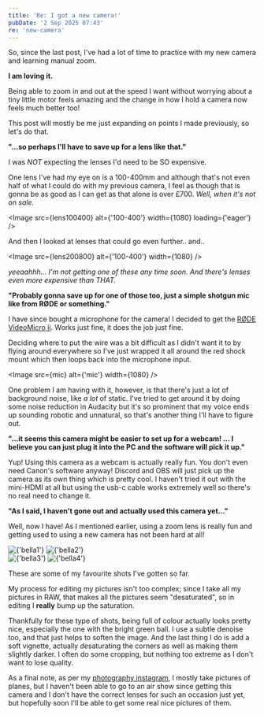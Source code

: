 ```yaml
---
title: 'Re: I got a new camera!'
pubDate: '2 Sep 2025 07:43'
re: 'new-camera'
---
```


So, since the last post, I've had a lot of time to practice with my new camera and learning manual zoom.

**I am loving it.**

Being able to zoom in and out at the speed I want without worrying about a tiny little motor feels amazing and the change in how I hold a camera now feels much better too!

This post will mostly be me just expanding on points I made previously, so let's do that.

<div class='gap' />

**"...so perhaps I'll have to save up for a lens like that."**

I was *NOT* expecting the lenses I'd need to be SO expensive.

One lens I've had my eye on is a 100-400mm and although that's not even half of what I could do with my previous camera, I feel as though that is gonna be as good as I can get as that alone is over £700.
*Well, when it's not on sale.*

<Image src={lens100400} alt={'100-400'} width={1080} loading={'eager'} />

And then I looked at lenses that could go even further.. and..

<Image src={lens200800} alt={'100-400'} width={1080} />

*yeeaahhh... I'm not getting one of these any time soon. And there's lenses even more expensive than THAT.*

<div class='gap' />

**"Probably gonna save up for one of those too, just a simple shotgun mic like from RØDE or something."**

I have since bought a microphone for the camera! I decided to get the [RØDE VideoMicro ii](https://rode.com/en/products/videomicro-ii). Works just fine, it does the job just fine.

Deciding where to put the wire was a bit difficult as I didn't want it to by flying around everywhere so I've just wrapped it all around the red shock mount which then loops back into the microphone input.

<Image src={mic} alt={'mic'} width={1080} />

One problem I am having with it, however, is that there's just a lot of background noise, like *a lot* of static. I've tried to get around it by doing some noise reduction in Audacity but it's so prominent that my voice ends up sounding robotic and unnatural, so that's another thing I'll have to figure out.

<div class='gap' />

**"...it seems this camera might be easier to set up for a webcam! ... I believe you can just plug it into the PC and the software will pick it up."**

Yup! Using this camera as a webcam is actually really fun. You don't even need Canon's software anyway! Discord and OBS will just pick up the camera as its own thing which is pretty cool. I haven't tried it out with the mini-HDMI at all but using the usb-c cable works extremely well so there's no real need to change it.

<div class='gap' />

**"As I said, I haven't gone out and actually used this camera yet..."**

Well, now I have! As I mentioned earlier, using a zoom lens is really fun and getting used to using a new camera has not been hard at all!

<div class='two img'>
  <Image src={bella1} alt={'bella1'} width={720} />
  <Image src={bella2} alt={'bella2'} width={720} />
</div>
<div class='two img'>
  <Image src={bella3} alt={'bella3'} width={720} />
  <Image src={bella4} alt={'bella4'} width={720} />
</div>

These are some of my favourite shots I've gotten so far.

My process for editing my pictures isn't too complex; since I take all my pictures in RAW, that makes all the pictures seem "desaturated", so in editing I **really** bump up the saturation.

Thankfully for these type of shots, being full of colour actually looks pretty nice, especially the one with the bright green ball. I use a subtle denoise too, and that just helps to soften the image. And the last thing I do is add a soft vignette, actually *de*saturating the corners as well as making them slightly darker. I often do some cropping, but nothing too extreme as I don't want to lose quality.

<div class='gap' />

As a final note, as per my [photography instagram](https://instagram.com/lucasm.photography), I mostly take pictures of planes, but I haven't been able to go to an air show since getting this camera and I don't have the correct lenses for such an occasion just yet, but hopefully soon I'll be able to get some real nice pictures of them.